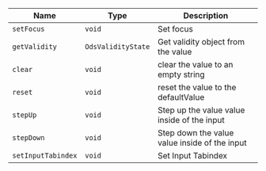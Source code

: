 | Name               | Type               | Description                                   |
| ------------------ | ------------------ | --------------------------------------------- |
| `setFocus`         | `void`             | Set focus                                     |
| `getValidity`      | `OdsValidityState` | Get validity object from the value            |
| `clear`            | `void`             | clear the value to an empty string            |
| `reset`            | `void`             | reset the value to the defaultValue           |
| `stepUp`           | `void`             | Step up the value value inside of the input   |
| `stepDown`         | `void`             | Step down the value value inside of the input |
| `setInputTabindex` | `void`             | Set Input Tabindex                            |

